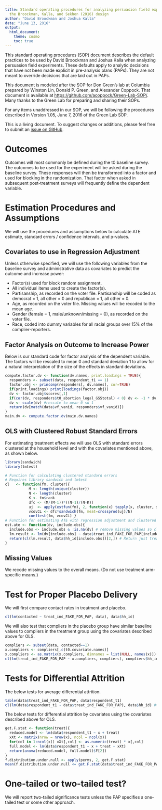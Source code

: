 ```yaml
---
title: Standard operating procedures for analyzing persuasion field experiments using
  the Broockman, Kalla, and Sekhon (2016) design
author: "David Broockman and Joshua Kalla"
date: "June 13, 2016"
output: 
  html_document:
    theme: cosmo
    toc: true
---
```

\pagebreak
This standard operating procedures (SOP) document describes the default practices to be used by David Broockman and Joshua Kalla when analyzing persuasion field experiments. These defaults apply to analytic decisions that have not been made explicit in pre-analysis plans (PAPs). They are not meant to override decisions that are laid out in PAPs. 

This document is modeled after the SOP for Don Green's lab at Columbia prepared by Winston Lin, Donald P. Green, and Alexander Coppock. That document is available at [https://github.com/acoppock/Green-Lab-SOP/](https://github.com/acoppock/Green-Lab-SOP/). Many thanks to the Green Lab for preparing and sharing their SOPs. 

For any items unaddressed in our SOP, we will be following the procedures described in Version 1.05, June 7, 2016 of the Green Lab SOP.

This is a living document. To suggest changes or additions, please feel free to submit an [issue on GitHub](https://github.com/dbroockman/repeated-online-panel-experiments/issues).

# Outcomes

Outcomes will most commonly be defined during the t0 baseline survey. The outcomes to be used for the experiment will be asked during the baseline survey. These responses will then be transformed into a factor and used for blocking in the randomization. That factor when asked in subsequent post-treatment surveys will frequently define the dependent variable.

# Estimation Procedures and Assumptions

We will use the procedures and assumptions below to calculate ATE estimate, standard errors / confidence intervals, and p-values.

## Covariates to use in Regression Adjustment

Unless otherwise specified, we will use the following variables from the baseline survey and administrative data as covariates to predict the outcome and increase power:

- Factor(s) used for block random assignment.
- All individual items used to create the factor(s).
- Partisanship, as recorded on the voter file. Partisanship will be coded as democrat = 1, all other = 0 and republican = 1, all other = 0.
- Age, as recorded on the voter file. Missing values will be recoded to the mean age.
- Gender (female = 1, male/unknown/missing = 0), as recorded on the voter file.
- Race, coded into dummy variables for all racial groups over 15% of the complier-reporters.

## Factor Analysis on Outcome to Increase Power

Below is our standard code for factor analysis of the dependent variable. The factors will be rescaled to mean 0 and standard deviation 1 to allow for a natural interpretation of the size of the effects in standard deviations.

```r
compute.factor.dv <- function(dv.names, print.loadings = TRUE){
  responders <- subset(data, respondent_t1 == 1)
  factor.obj <- princomp(responders[, dv.names], cor=TRUE)
  if(print.loadings) print(loadings(factor.obj))
  dv <- factor.obj$scores[,1]
  if(cor(dv, responders$t0_abortion_legal_GSStotal) < 0) dv <- -1 * dv # Make sure it points the right way.
  dv <- scale(dv) #rescale to mean 0 sd 1
  return(dv[match(data$vf_vanid, responders$vf_vanid)])
}
main.dv <- compute.factor.dv(main.dv.names)
```

## OLS with Clustered Robust Standard Errors

For estimating treatment effects we will use OLS with standard errors clustered at the household level and with the covariates mentioned above, as shown below.

```r
library(sandwich)
library(lmtest)
```

```r
# Function for calculating clustered standard errors
# Requires library sandwich and lmtest
cl   <- function(fm, cluster){
           M <- length(unique(cluster))
           N <- length(cluster)
           K <- fm$rank
           dfc <- (M/(M-1))*((N-1)/(N-K))
           uj  <- apply(estfun(fm), 2, function(x) tapply(x, cluster, sum))
           vcovCL <- dfc*sandwich(fm, meat=crossprod(uj)/N)
           coeftest(fm, vcovCL) }
# Function for estimating ATE with regression adjustment and clustered standard errors
est.ate <- function(dv, include.obs){
  include.obs <- include.obs & !is.na(dv) # remove missing values so cl() doesn't break
  lm.result <- lm(dv[include.obs] ~ data$treat_ind_FAKE_FOR_PAP[include.obs] + x[include.obs,])
  return(cl(lm.result, data$hh_id[include.obs])[2,]) # Return just treatment coefficient.
}
```

## Missing Values
We recode missing values to the overall means. (Do not use treatment arm-specific means.)

# Test for Proper Placebo Delivery

We will first compare contact rates in treatment and placebo.

```r
cl(lm(contacted ~ treat_ind_FAKE_FOR_PAP, data), data$hh_id)
```

We will also test that compliers in the placebo group have similar baseline values to compliers in the treatment group using the covariates described above for OLS. 

```r
compliers <- subset(data, contacted==1)
x.compliers <- compliers[,c(t0.covariate.names)]
x.compliers <- as.matrix(x.compliers, dimnames = list(NULL, names(x)))
cl(lm(treat_ind_FAKE_FOR_PAP ~ x.compliers, compliers), compliers$hh_id)
```

# Tests for Differential Attrition

The below tests for average differential attrition.

```r
table(data$treat_ind_FAKE_FOR_PAP, data$respondent_t1)
cl(lm(data$respondent_t1 ~ data$treat_ind_FAKE_FOR_PAP), data$hh_id) #two-tailed p-value
```

The below tests for differential attrition by covariates using the covariates described above for OLS. 

```r
get.F.stat <- function(treat){
  reduced.model <- lm(data$respondent_t1 ~ x + treat)
  xXt <- matrix(nrow = nrow(x), ncol = ncol(x))
  for(col in 1:ncol(x)) xXt[,col] <- as.numeric(treat) * x[,col]
  full.model <- lm(data$respondent_t1 ~ x + treat + xXt)
  return(anova(reduced.model, full.model)$F[2])
}
f.distribution.under.null <- apply(perms, 2, get.F.stat)
mean(f.distribution.under.null <= get.F.stat(data$treat_ind_FAKE_FOR_PAP))
```

# One-tailed or two-tailed test?

We will report two-tailed significance tests unless the PAP specifies a one-tailed test or some other approach.

